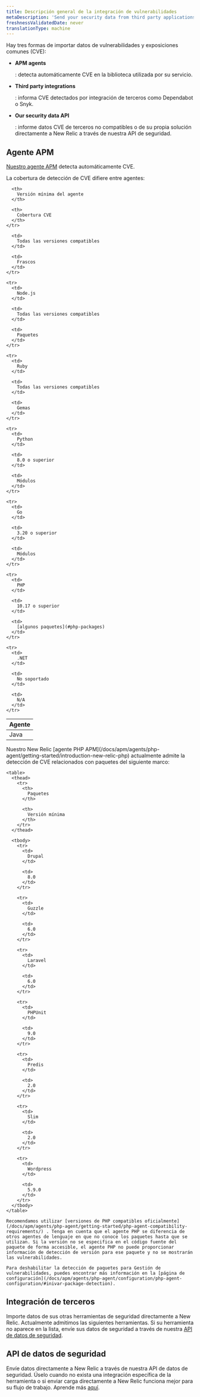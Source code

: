 ```yaml
---
title: Descripción general de la integración de vulnerabilidades
metaDescription: 'Send your security data from third party applications, APM agents, or through our security data API.'
freshnessValidatedDate: never
translationType: machine
---
```


Hay tres formas de importar datos de vulnerabilidades y exposiciones comunes (CVE):

* <DoNotTranslate>**APM agents**</DoNotTranslate>

  : detecta automáticamente CVE en la biblioteca utilizada por su servicio.

* <DoNotTranslate>**Third party integrations**</DoNotTranslate>

  : informa CVE detectados por integración de terceros como Dependabot o Snyk.

* <DoNotTranslate>**Our security data API**</DoNotTranslate>

  : informe datos CVE de terceros no compatibles o de su propia solución directamente a New Relic a través de nuestra API de seguridad.

## Agente APM

[Nuestro agente APM](/docs/apm/new-relic-apm/getting-started/introduction-apm/) detecta automáticamente CVE.

<TechTileGrid>
  <TechTile
    name="Go agent"
    icon="logo-go"
    to="https://one.newrelic.com/nr1-core?state=985d4005-ba90-a8c7-1da1-2af34539b03b"
  />

  <TechTile
    name="Java agent"
    icon="logo-java"
    to="https://one.newrelic.com/nr1-core?state=80d18bcb-4919-1fcb-2b77-9406838eb916"
  />

  <TechTile
    name="Node.js agent"
    icon="logo-nodejs"
    to="https://one.newrelic.com/marketplace/install-data-source?state=be2e62fa-cc3b-c428-27c4-8d662c9e80a1"
  />

  <TechTile
    name="PHP agent"
    icon="logo-php"
    to="https://one.newrelic.com/nr1-core?state=aa633b41-72d4-009c-3abf-55dcf64894fe"
  />

  <TechTile
    name="Python agent"
    icon="logo-python"
    to="https://one.newrelic.com/nr1-core?state=20fda75b-58fb-a92a-f9e1-7b052035c6e8"
  />

  <TechTile
    name="Ruby agent"
    icon="logo-ruby"
    to="https://one.newrelic.com/nr1-core?state=d69143ab-605c-579b-25bf-cc6e5fee5b80"
  />
</TechTileGrid>

La cobertura de detección de CVE difiere entre agentes:

<table>
  <thead>
    <tr>
      <th style={{ width: "200px" }}>
        Agente
      </th>

      <th>
        Versión mínima del agente
      </th>

      <th>
        Cobertura CVE
      </th>
    </tr>
  </thead>

  <tbody>
    <tr>
      <td>
        Java
      </td>

      <td>
        Todas las versiones compatibles
      </td>

      <td>
        Frascos
      </td>
    </tr>

    <tr>
      <td>
        Node.js
      </td>

      <td>
        Todas las versiones compatibles
      </td>

      <td>
        Paquetes
      </td>
    </tr>

    <tr>
      <td>
        Ruby
      </td>

      <td>
        Todas las versiones compatibles
      </td>

      <td>
        Gemas
      </td>
    </tr>

    <tr>
      <td>
        Python
      </td>

      <td>
        8.0 o superior
      </td>

      <td>
        Módulos
      </td>
    </tr>

    <tr>
      <td>
        Go
      </td>

      <td>
        3.20 o superior
      </td>

      <td>
        Módulos
      </td>
    </tr>

    <tr>
      <td>
        PHP
      </td>

      <td>
        10.17 o superior
      </td>

      <td>
        [algunos paquetes](#php-packages)
      </td>
    </tr>

    <tr>
      <td>
        .NET
      </td>

      <td>
        No soportado
      </td>

      <td>
        N/A
      </td>
    </tr>
  </tbody>
</table>

<CollapserGroup>
  <Collapser
    id="php-packages"
    title="Soporte de paquetes PHP"
  >
    Nuestro New Relic [agente PHP APM](/docs/apm/agents/php-agent/getting-started/introduction-new-relic-php) actualmente admite la detección de CVE relacionados con paquetes del siguiente marco:

    <table>
      <thead>
        <tr>
          <th>
            Paquetes
          </th>

          <th>
            Versión mínima
          </th>
        </tr>
      </thead>

      <tbody>
        <tr>
          <td>
            Drupal
          </td>

          <td>
            8.0
          </td>
        </tr>

        <tr>
          <td>
            Guzzle
          </td>

          <td>
            6.0
          </td>
        </tr>

        <tr>
          <td>
            Laravel
          </td>

          <td>
            6.0
          </td>
        </tr>

        <tr>
          <td>
            PHPUnit
          </td>

          <td>
            9.0
          </td>
        </tr>

        <tr>
          <td>
            Predis
          </td>

          <td>
            2.0
          </td>
        </tr>

        <tr>
          <td>
            Slim
          </td>

          <td>
            2.0
          </td>
        </tr>

        <tr>
          <td>
            Wordpress
          </td>

          <td>
            5.9.0
          </td>
        </tr>
      </tbody>
    </table>

    Recomendamos utilizar [versiones de PHP compatibles oficialmente](/docs/apm/agents/php-agent/getting-started/php-agent-compatibility-requirements/) . Tenga en cuenta que el agente PHP se diferencia de otros agentes de lenguaje en que no conoce los paquetes hasta que se utilizan. Si la versión no se especifica en el código fuente del paquete de forma accesible, el agente PHP no puede proporcionar información de detección de versión para ese paquete y no se mostrarán las vulnerabilidades.

    Para deshabilitar la detección de paquetes para Gestión de vulnerabilidades, puedes encontrar más información en la [página de configuración](/docs/apm/agents/php-agent/configuration/php-agent-configuration/#inivar-package-detection).
  </Collapser>
</CollapserGroup>

## Integración de terceros

Importe datos de sus otras herramientas de seguridad directamente a New Relic. Actualmente admitimos las siguientes herramientas. Si su herramienta no aparece en la lista, envíe sus datos de seguridad a través de nuestra [API de datos de seguridad](/docs/vulnerability-management/integrations/security-data-api).

<TechTileGrid>
  <TechTile
    name="AWS Security Hub"
    to="https://newrelic.com/instant-observability/security-events"
  />

  <TechTile
    name="Dependabot"
    to="https://newrelic.com/instant-observability/github-dependabot"
  />

  <TechTile
    name="Snyk"
    to="https://newrelic.com/instant-observability/snyk"
  />
</TechTileGrid>

## API de datos de seguridad

Envíe datos directamente a New Relic a través de nuestra API de datos de seguridad. Úselo cuando no exista una integración específica de la herramienta o si enviar carga directamente a New Relic funciona mejor para su flujo de trabajo. Aprende más [aquí](/docs/vulnerability-management/integrations/security-data-api).